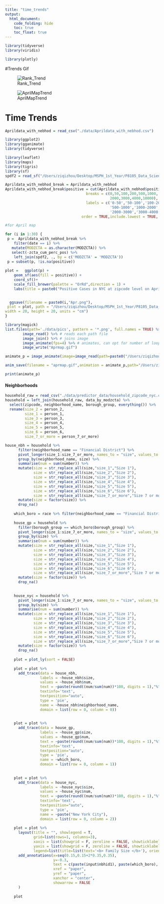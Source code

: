 ```yaml
---
title: "time_trends"
output: 
  html_document:
    code_folding: hide
    toc: true
    toc_float: true
---
```


```r
library(tidyverse)
library(viridis)

library(plotly)
```

#Trends Gif

![Rank_Trend](./data/positive_rank_apr.gif)

![AprilMapTrend](./data/Aprmap.gif)

# Time Trends

```r
Aprildata_with_nebhod = read_csv("./data/Aprildata_with_nebhod.csv")
```

```r
library(ggplot2)
library(gganimate)
library(tidyverse)

library(leaflet)
library(maps)
library(tigris)
library(sf)
spdf2 = read_sf("/Users/ziqizhou/Desktop/MSPH_1st_Year/P8105_Data_Science/Git/zipcode_covid-19/data/Geography-resources/MODZCTA_2010_WGS1984.geo.json")
```


```r
Aprildata_with_nebhod_break = Aprildata_with_nebhod
Aprildata_with_nebhod_break$positive = cut(Aprildata_with_nebhod$positive, 
                                     breaks = c(0,50,100,200,500,1000,
                                                2000,3000,4000,10000),
                                     labels = c('0-50','50-100','100-200','200-500',
                                                '500-1000','1000-2000',
                                                '2000-3000','3000-4000','4000+'),
                                   order = TRUE,include.lowest = TRUE, right = TRUE)
```


```r
#for April map

for (i in 1:30) {
 p =  Aprildata_with_nebhod_break %>% 
    filter(date == i) %>% 
   mutate(MODZCTA = as.character(MODZCTA)) %>% 
   select(-zcta_cum_perc_pos) %>% 
    left_join(spdf2, ., by = c('MODZCTA' = 'MODZCTA')) 
 p = subset(p, !is.na(positive))
    
plot =   ggplot(p) + 
    geom_sf(aes(fill = positive)) + 
    coord_sf()+
    scale_fill_brewer(palette = "OrRd",direction = 1) + 
    labs(title = paste0("Positive Cases in NYC at zipcode level on April: ",i))

  
  ggsave(filename = paste0(i,"Apr.png"),
 plot = plot, path = "/Users/ziqizhou/Desktop/MSPH_1st_Year/P8105_Data_Science/Git/NYC_covid-19.github.io/data/pics",
width = 20, height = 20, units = "cm")
}

```

```r
library(magick)
list.files(path='./data/pics', pattern = '*.png', full.names = TRUE) %>% 
        image_read() %>% # reads each path file
        image_join() %>% # joins image
        image_animate(fps=4) %>% # animates, can opt for number of loops
        image_write("Aprmap.gif")
```

```r
animate_p = image_animate(image=image_read(path=paste0("/Users/ziqizhou/Desktop/MSPH_1st_Year/P8105_Data_Science/Git/NYC_covid-19.github.io/data/pics","/",i,"Apr.png")))

anim_save(filename = "aprmap.gif",animation = animate_p,path="/Users/ziqizhou/Desktop/MSPH_1st_Year/P8105_Data_Science/Git/NYC_covid-19.github.io/data/pics")

print(animate_p)

```

#### Neighborhoods
```r
household_raw = read_csv("./data/predictor_data/household_zipcode_nyc.csv") %>% select(-1)
household = left_join(household_raw, data_by_modzcta) %>% 
  select(zipcode, neighborhood_name, borough_group, everything()) %>% 
  rename(size_2 = person_2,
         size_1 = person_1,
         size_3 = person_3,
         size_4 = person_4,
         size_5 = person_5,
         size_6 = person_6,
         size_7_or_more = person_7_or_more)
```


```r
house_nbh = household %>% 
      filter(neighborhood_name == "Financial District") %>%
      pivot_longer(size_1:size_7_or_more, names_to = "size", values_to = "number") %>%
      group_by(neighborhood_name, size) %>% 
      summarise(num = sum(number)) %>% 
      mutate(size = str_replace_all(size,"size_1","Size 1"),
             size = str_replace_all(size,"size_2","Size 2"),
             size = str_replace_all(size,"size_3","Size 3"),
             size = str_replace_all(size,"size_4","Size 4"),
             size = str_replace_all(size,"size_5","Size 5"),
             size = str_replace_all(size,"size_6","Size 6"),
             size = str_replace_all(size,"size_7_or_more","Size 7 or more")) %>% 
      mutate(size = factor(size)) %>% 
      drop_na()
    
    which_boro = race %>% filter(neighborhood_name == "Financial District") %>% select(borough_group) %>% unique()
    
    house_gp = household %>% 
      filter(borough_group == which_boro$borough_group) %>% 
      pivot_longer(size_1:size_7_or_more, names_to = "size", values_to = "number") %>% 
      group_by(size) %>% 
      summarise(num = sum(number)) %>% 
      mutate(size = str_replace_all(size,"size_1","Size 1"),
             size = str_replace_all(size,"size_2","Size 2"),
             size = str_replace_all(size,"size_3","Size 3"),
             size = str_replace_all(size,"size_4","Size 4"),
             size = str_replace_all(size,"size_5","Size 5"),
             size = str_replace_all(size,"size_6","Size 6"),
             size = str_replace_all(size,"size_7_or_more","Size 7 or more")) %>% 
      mutate(size = factor(size)) %>% 
      drop_na() 
    
    
    house_nyc = household %>% 
      pivot_longer(size_1:size_7_or_more, names_to = "size", values_to = "number") %>%
      group_by(size) %>% 
      summarise(num = sum(number)) %>% 
      mutate(size = str_replace_all(size,"size_1","Size 1"),
             size = str_replace_all(size,"size_2","Size 2"),
             size = str_replace_all(size,"size_3","Size 3"),
             size = str_replace_all(size,"size_4","Size 4"),
             size = str_replace_all(size,"size_5","Size 5"),
             size = str_replace_all(size,"size_6","Size 6"),
             size = str_replace_all(size,"size_7_or_more","Size 7 or more")) %>% 
      mutate(size = factor(size)) %>% 
      drop_na()
    
    plot = plot_ly(sort = FALSE)
    
    plot = plot %>% 
      add_trace(data = house_nbh,
                labels = ~house_nbh$size,
                values = ~house_nbh$num,
                text = ~paste(round((num/sum(num))*100, digits = 1),"%"),
                textinfo='text',
                textposition="auto",
                type = 'pie',
                name = ~house_nbh$neighborhood_name,
                domain = list(row = 0, column = 0))
    
    
    plot = plot %>% 
      add_trace(data = house_gp,
                labels = ~house_gp$size,
                values = ~house_gp$num,
                text = ~paste(round((num/sum(num))*100, digits = 1),"%"),
                textinfo='text',
                textposition="auto",
                type = 'pie',
                name = ~which_boro,
                domain = list(row = 0, column = 1))
    
    
    plot = plot %>% 
      add_trace(data = house_nyc,
                labels = ~house_nyc$size,
                values = ~house_nyc$num,
                text = ~paste(round((num/sum(num))*100, digits = 1),"%"),
                textinfo='text',
                textposition="auto",
                type = 'pie',
                name = ~paste("New York City"),
                domain = list(row = 0, column = 2))
    
    plot = plot %>%
      layout(title = "", showlegend = T,
             grid=list(rows=1, columns=3),
             xaxis = list(showgrid = F, zeroline = FALSE, showticklabels = F),
             yaxis = list(showgrid = F, zeroline = FALSE, showticklabels = F),
             legend=list(title=list(text='<b> Family Size </b>'), orientation = 'h', xanchor = "center", x = 0.5, y = -0.5)) %>% 
      add_annotations(x=seq(0.15,0.15+2*0.35,0.35),
                      y=-0.3,
                      text = c(paste(input$nbhid1), paste(which_boro), "New York City"),
                      xref = "paper",
                      yref = "paper",
                      xanchor = "center",
                      showarrow = FALSE
      )
    
    plot
```


